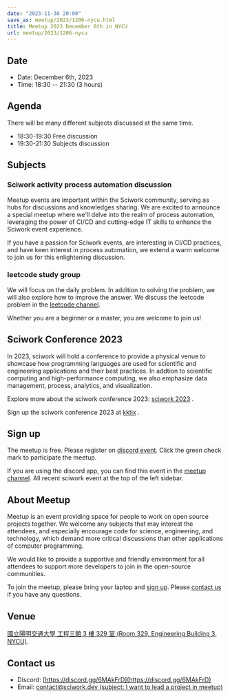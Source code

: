 ```yaml
---
date: "2023-11-30 20:00"
save_as: meetup/2023/1206-nycu.html
title: Meetup 2023 December 6th in NYCU
url: meetup/2023/1206-nycu
---
```


## Date

- Date: December 6th, 2023
- Time: 18:30 \-- 21:30 (3 hours)

## Agenda

There will be many different subjects discussed at the same time.

- 18:30-19:30 Free discussion
- 19:30-21:30 Subjects discussion

## Subjects

### Sciwork activity process automation discussion

Meetup events are important within the Sciwork community, serving as
hubs for discussions and knowledges sharing. We are excited to announce
a special meetup where we\'ll delve into the realm of process
automation, leveraging the power of CI/CD and cutting-edge IT skills to
enhance the Sciwork event experience.

If you have a passion for Sciwork events, are interesting in CI/CD
practices, and have keen interest in process automation, we extend a
warm welcome to join us for this enlightening discussion.

### leetcode study group

We will focus on the daily problem. In addition to solving the problem,
we will also explore how to improve the answer. We discuss the leetcode
problem in the [leetcode
channel](https://discordapp.com/channels/730297880140578906/1175806975179763732).

Whether you are a beginner or a master, you are welcome to join us!

## Sciwork Conference 2023

In 2023, sciwork will hold a conference to provide a physical venue to
showcase how programming languages are used for scientific and
engineering applications and their best practices. In addtion to
scientific computing and high-performance computing, we also emphasize
data management, process, analytics, and visualization.

Explore more about the sciwork conference 2023: [sciwork
2023](https://conf.sciwork.dev/) .

Sign up the sciwork conference 2023 at
[kktix](https://sciwork.kktix.cc/events/sciworkconf-202312-hsinchu) .

## Sign up

The meetup is free. Please register on [discord
event](https://discordapp.com/channels/730297880140578906/1007075707400237067/1179404171364008008).
Click the green check mark to participate the meetup.

If you are using the discord app, you can find this event in the [meetup
channel](https://discordapp.com/channels/730297880140578906/1007075707400237067).
All recent sciwork event at the top of the left sidebar.

## About Meetup

Meetup is an event providing space for people to work on open source
projects together. We welcome any subjects that may interest the
attendees, and especially encourage code for science, engineering, and
technology, which demand more critical discussions than other
applications of computer programming.

We would like to provide a supportive and friendly environment for all
attendees to support more developers to join in the open-source
communities.

To join the meetup, please bring your laptop and [sign up](#sign-up).
Please [contact us](#contact-us) if you have any questions.

## Venue

[國立陽明交通大學 工程三館 3 樓 329 室 (Room 329, Engineering Building
3, NYCU)](https://goo.gl/maps/TgDYwohB3CBmQgww9).

<Map src="https://www.google.com/maps/embed?pb=!1m18!1m12!1m3!1d905.5596639949631!2d120.99673777209487!3d24.787280157478236!2m3!1f0!2f0!3f0!3m2!1i1024!2i768!4f13.1!3m3!1m2!1s0x3468360f96adabd7%3A0xedfd1ba0fa6c6bf7!2z5ZyL56uL6Zm95piO5Lqk6YCa5aSn5a24IOW3peeoi-S4iemkqA!5e0!3m2!1szh-TW!2stw!4v1678519228058!5m2!1szh-TW!2stw" />

## Contact us

- Discord: [https://discord.gg/6MAkFrD](https://discord.gg/6MAkFrD)
- Email: [contact@sciwork.dev (subject: I want to lead a project in
  meetup)](mailto:contact@sciwork.dev?subject=[sciwork]%20I%20want%20to%20lead%20a%20project%20in%20scisprint)
